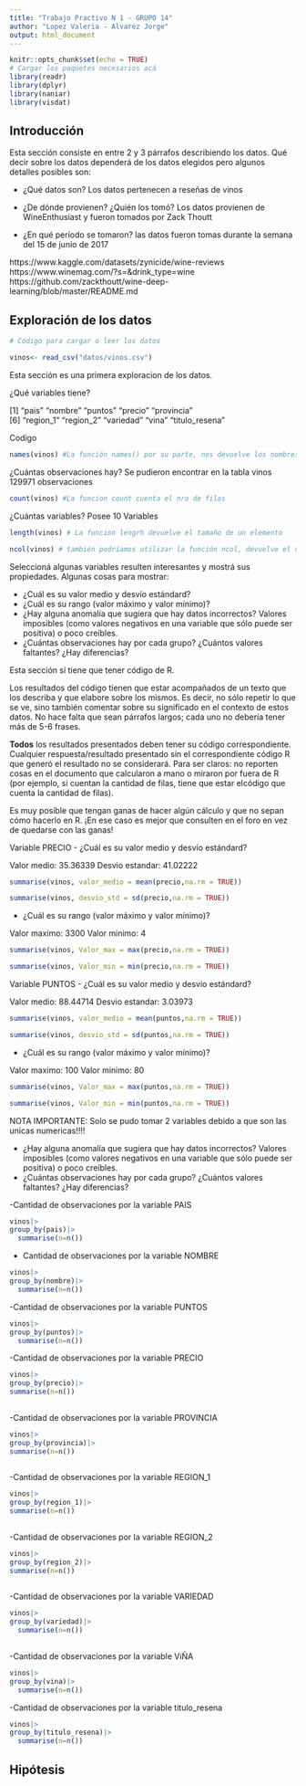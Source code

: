 ```yaml
---
title: "Trabajo Practivo N 1 - GRUPO 14"
author: "Lopez Valeria - Alvarez Jorge"
output: html_document
---
```



```r
knitr::opts_chunk$set(echo = TRUE)
# Cargar los paquetes necesarios acá
library(readr)
library(dplyr)
library(naniar)
library(visdat)
```


## Introducción


Esta sección consiste en entre 2 y 3 párrafos describiendo los datos.
Qué decir sobre los datos dependerá de los datos elegidos pero algunos detalles posibles son:

-   ¿Qué datos son? 
Los datos pertenecen a reseñas de vinos

-   ¿De dónde provienen? ¿Quién los tomó?
Los datos provienen de WineEnthusiast y fueron tomados por Zack Thoutt 
-   ¿En qué período se tomaron?
las datos fueron tomas durante la semana del 15 de junio de 2017

https://www.kaggle.com/datasets/zynicide/wine-reviews
https://www.winemag.com/?s=&drink_type=wine
https://github.com/zackthoutt/wine-deep-learning/blob/master/README.md



## Exploración de los datos
```r
# Código para cargar o leer los datos

vinos<- read_csv("datos/vinos.csv")
```

Esta sección es una primera exploracion de los datos.

¿Qué variables tiene?

 [1] "pais"          "nombre"        "puntos"        "precio"        "provincia"    
 [6] "region_1"      "region_2"      "variedad"      "vina"          "titulo_resena"

Codigo 
```r
names(vinos) #La función names() por su parte, nos devuelve los nombres de las variables
```


¿Cuántas observaciones hay?
Se pudieron encontrar en la tabla vinos 129971 observaciones

```r
count(vinos) #La funcion count cuenta el nro de filas
```



¿Cuántas variables? Posee 10 Variables 

```r
length(vinos) # La funcion lengrh devuelve el tamaño de un elemento
```

```r
ncol(vinos) # también podríamos utilizar la función ncol, devuelve el número de columnas de una matriz.
```


Seleccioná algunas variables resulten interesantes y mostrá sus propiedades.
Algunas cosas para mostrar:

-   ¿Cuál es su valor medio y desvío estándard?
-   ¿Cuál es su rango (valor máximo y valor mínimo)?
-   ¿Hay alguna anomalía que sugiera que hay datos incorrectos? Valores imposibles (como valores negativos en una variable que sólo puede ser positiva) o poco creíbles.
-   ¿Cuántas observaciones hay por cada grupo? ¿Cuántos valores faltantes? ¿Hay diferencias?

Esta sección sí tiene que tener código de R.

Los resultados del código tienen que estar acompañados de un texto que los describa y que elabore sobre los mismos.
Es decir, no sólo repetir lo que se ve, sino también comentar sobre su significado en el contexto de estos datos.
No hace falta que sean párrafos largos; cada uno no debería tener más de 5-6 frases.

**Todos** los resultados presentados deben tener su código correspondiente.
Cualquier respuesta/resultado presentado sin el correspondiente código R que generó el resultado no se considerará.
Para ser claros: no reporten cosas en el documento que calcularon a mano o miraron por fuera de R (por ejemplo, si cuentan la cantidad de filas, tiene que estar elcódigo que cuenta la cantidad de filas).

Es muy posible que tengan ganas de hacer algún cálculo y que no sepan cómo hacerlo en R.
¡En ese caso es mejor que consulten en el foro en vez de quedarse con las ganas!


Variable PRECIO
-   ¿Cuál es su valor medio y desvío estándard?

Valor medio: 35.36339
Desvio estandar: 41.02222
```r
summarise(vinos, valor_medio = mean(precio,na.rm = TRUE))

```

```r
summarise(vinos, desvio_std = sd(precio,na.rm = TRUE))
```


-   ¿Cuál es su rango (valor máximo y valor mínimo)?

Valor maximo: 3300
Valor minimo: 4

```r
summarise(vinos, Valor_max = max(precio,na.rm = TRUE))
```


```r
summarise(vinos, Valor_min = min(precio,na.rm = TRUE))
```


Variable PUNTOS
-   ¿Cuál es su valor medio y desvío estándard?

Valor medio: 88.44714
Desvio estandar: 3.03973
```r
summarise(vinos, valor_medio = mean(puntos,na.rm = TRUE))

```


```r
summarise(vinos, desvio_std = sd(puntos,na.rm = TRUE))
```


-   ¿Cuál es su rango (valor máximo y valor mínimo)?

Valor maximo: 100
Valor minimo: 80

```r
summarise(vinos, Valor_max = max(puntos,na.rm = TRUE))
```


```r
summarise(vinos, Valor_min = min(puntos,na.rm = TRUE))
```


NOTA IMPORTANTE: Solo se pudo tomar 2 variables debido a que son las unicas numericas!!!!

-   ¿Hay alguna anomalía que sugiera que hay datos incorrectos? Valores imposibles (como valores negativos en una variable que sólo puede ser positiva) o poco creíbles.
-   ¿Cuántas observaciones hay por cada grupo? ¿Cuántos valores faltantes? ¿Hay diferencias?


-Cantidad de observaciones por la variable PAIS

```r
vinos|>
group_by(pais)|>
  summarise(n=n())
```


- Cantidad de observaciones por la variable NOMBRE
```r
vinos|>
group_by(nombre)|>
  summarise(n=n())
```


-Cantidad de observaciones por la variable PUNTOS

```r
vinos|>
group_by(puntos)|>
  summarise(n=n())

```


-Cantidad de observaciones por la variable PRECIO

```r
vinos|>
group_by(precio)|>
summarise(n=n())
  
```

-Cantidad de observaciones por la variable PROVINCIA

```r
vinos|>
group_by(provincia)|>
summarise(n=n())
  
```

-Cantidad de observaciones por la variable REGION_1

```r
vinos|>
group_by(region_1)|>
summarise(n=n())
  
```


-Cantidad de observaciones por la variable REGION_2

```r
vinos|>
group_by(region_2)|>
summarise(n=n())
  
```


-Cantidad de observaciones por la variable VARIEDAD

```r
vinos|>
group_by(variedad)|>
  summarise(n=n())
  
```

-Cantidad de observaciones por la variable ViÑA
```r
vinos|>
group_by(vina)|>
  summarise(n=n())
```


-Cantidad de observaciones por la variable titulo_resena
```r
vinos|>
group_by(titulo_resena)|>
  summarise(n=n())
```



## Hipótesis


